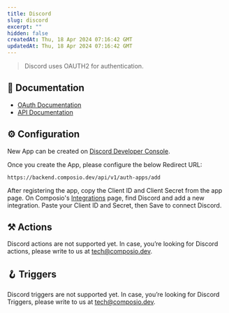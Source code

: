 ```yaml
---
title: Discord
slug: discord
excerpt: ""
hidden: false
createdAt: Thu, 18 Apr 2024 07:16:42 GMT
updatedAt: Thu, 18 Apr 2024 07:16:42 GMT
--- 
```

> Discord uses OAUTH2 for authentication.
## 📔 Documentation

- [OAuth Documentation](https://discord.com/developers/docs/topics/oauth2)
- [API Documentation](https://discord.com/developers/docs/reference#api-reference)

## ⚙️ Configuration

<Tip>New App can be created on [Discord Developer Console](https://discord.com/developers/applications).</Tip>

Once you create the App, please configure the below Redirect URL:


```
https://backend.composio.dev/api/v1/auth-apps/add
```

After registering the app, copy the Client ID and Client Secret from the app page. On Composio's [Integrations](https://app.composio.dev/apps) page, find Discord and add a new integration. Paste your Client ID and Secret, then Save to connect Discord.


## ⚒️ Actions

Discord actions are not supported yet. In case, you’re looking for Discord actions, please write to us at tech@composio.dev.

## 🪝 Triggers

Discord triggers are not supported yet. In case, you’re looking for Discord Triggers, please write to us at tech@composio.dev.
